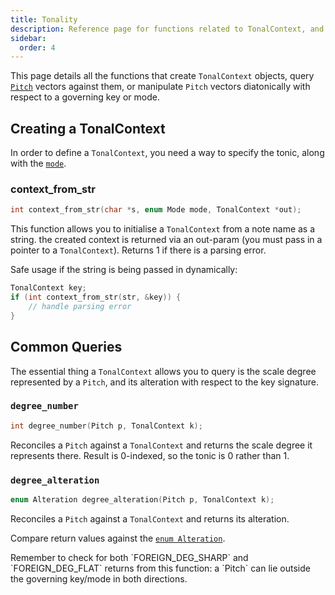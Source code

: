 ```yaml
---
title: Tonality
description: Reference page for functions related to TonalContext, and the position of notes within a key or mode.
sidebar:
  order: 4
---
```



This page details all the functions that create `TonalContext` objects, query [`Pitch`](/c/pitch) vectors against them, or manipulate `Pitch` vectors diatonically with respect to a governing key or mode.

## Creating a TonalContext

In order to define a `TonalContext`, you need a way to specify the tonic, along with the [`mode`](/c/types/#enum-mode).

### context_from_str

```c
int context_from_str(char *s, enum Mode mode, TonalContext *out);
```

This function allows you to initialise a `TonalContext` from a note name as a string. the created context is returned via an out-param (you must pass in a pointer to a `TonalContext`). Returns 1 if there is a parsing error.

Safe usage if the string is being passed in dynamically:

```c
TonalContext key;
if (int context_from_str(str, &key)) {
    // handle parsing error
}
```

## Common Queries

The essential thing a `TonalContext` allows you to query is the scale degree represented by a `Pitch`, and its alteration with respect to the key signature.

### `degree_number`

```c
int degree_number(Pitch p, TonalContext k);
```

Reconciles a `Pitch` against a `TonalContext` and returns the scale degree it represents there. Result is 0-indexed, so the tonic is 0 rather than 1.

### `degree_alteration`

```c
enum Alteration degree_alteration(Pitch p, TonalContext k);
```

Reconciles a `Pitch` against a `TonalContext` and returns its alteration.

Compare return values against the [`enum Alteration`](/c/types/#enum-alteration).

<Aside type="caution">
Remember to check for both `FOREIGN_DEG_SHARP` and `FOREIGN_DEG_FLAT` returns from this function: a `Pitch` can lie outside the governing key/mode in both directions.
</Aside>
